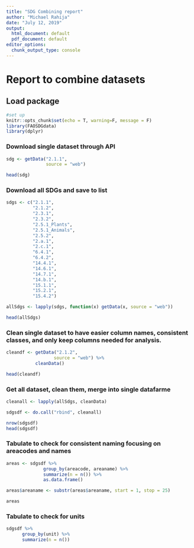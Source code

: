 ---
title: "SDG Combining report"
author: "Michael Rahija"
date: "July 12, 2019"
output:
  html_document: default
  pdf_document: default
editor_options:
  chunk_output_type: console
---

# Report to combine datasets

## Load package 
```{r }
#set up
knitr::opts_chunk$set(echo = T, warning=F, message = F)
library(FAOSDGdata)
library(dplyr)

```

### Download single dataset through API

```{r }
sdg <- getData("2.1.1", 
               source = "web")

head(sdg)
```

### Download all SDGs and save to list

```{r }
sdgs <- c("2.1.1",
          "2.1.2",
          "2.3.1",
          "2.3.2",
          "2.5.1_Plants",
          "2.5.1_Animals",
          "2.5.2",
          "2.a.1",
          "2.c.1",
          "6.4.1",
          "6.4.2",
          "14.4.1",
          "14.6.1",
          "14.7.1",
          "14.b.1",
          "15.1.1",
          "15.2.1",
          "15.4.2")

allSdgs <- lapply(sdgs, function(x) getData(x, source = "web"))

head(allSdgs)

```


### Clean single dataset to have easier column names, consistent classes, and only keep columns needed for analysis.
```{r }
cleandf <- getData("2.1.2", 
                  source = "web") %>%
           cleanData()

head(cleandf)
```

### Get all dataset, clean them, merge into single datafarme
```{r }
cleanall <- lapply(allSdgs, cleanData)

sdgsdf <- do.call("rbind", cleanall)

nrow(sdgsdf)
head(sdgsdf)

```


### Tabulate to check for consistent naming focusing on areacodes and names
```{r }
areas <- sdgsdf %>% 
              group_by(areacode, areaname) %>% 
              summarize(n = n()) %>% 
              as.data.frame()

areas$areaname <- substr(areas$areaname, start = 1, stop = 25)

areas

```

### Tabulate to check for units
```{r }

sdgsdf %>% 
      group_by(unit) %>% 
      summarize(n = n())

```